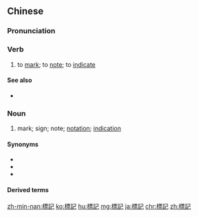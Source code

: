 {{also|标记}}
==Chinese==
{{zh-forms|s=标记}}

===Pronunciation===
{{zh-pron
|m=biāojì
|c=biu1 gei3
|h=pfs=pêu-ki
|mn=piau-kì/phiau-kì
|cat=v,n
}}

===Verb===
{{zh-verb}}

# to [[mark]]; to [[note]]; to [[indicate]]

====See also====
* {{zh-l|標示}}

===Noun===
{{zh-noun}}

# mark; sign; note; [[notation]]; [[indication]]

====Synonyms====
* {{zh-l|符號}}
* {{zh-l|標誌}}
* {{zh-l|記號|tr=jìhao}}

====Derived terms====
{{zh-der|標記語言}}

[[zh-min-nan:標記]]
[[ko:標記]]
[[hu:標記]]
[[mg:標記]]
[[ja:標記]]
[[chr:標記]]
[[zh:標記]]